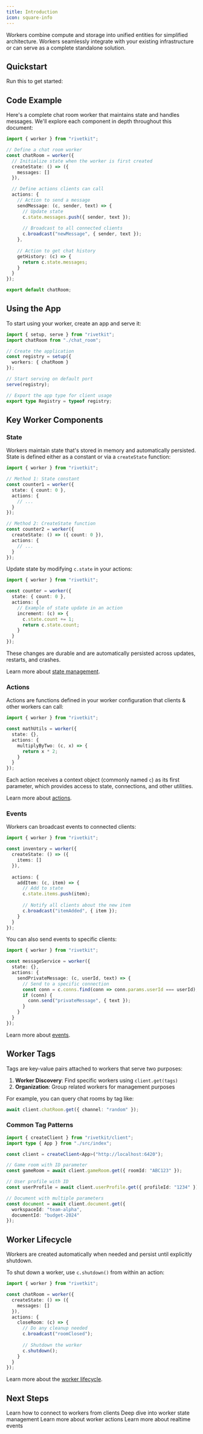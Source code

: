 ```yaml
---
title: Introduction
icon: square-info
---
```



Workers combine compute and storage into unified entities for simplified architecture. Workers seamlessly integrate with your existing infrastructure or can serve as a complete standalone solution.

## Quickstart

Run this to get started:

<CreateWorkerCli />

## Code Example

Here's a complete chat room worker that maintains state and handles messages. We'll explore each component in depth throughout this document:

```typescript chat_room.ts
import { worker } from "rivetkit";

// Define a chat room worker
const chatRoom = worker({
  // Initialize state when the worker is first created
  createState: () => ({
    messages: []
  }),

  // Define actions clients can call
  actions: {
    // Action to send a message
    sendMessage: (c, sender, text) => {
      // Update state
      c.state.messages.push({ sender, text });
      
      // Broadcast to all connected clients
      c.broadcast("newMessage", { sender, text });
    },
    
    // Action to get chat history
    getHistory: (c) => {
      return c.state.messages;
    }
  }
});

export default chatRoom;
```

## Using the App

To start using your worker, create an app and serve it:

```typescript app.ts
import { setup, serve } from "rivetkit";
import chatRoom from "./chat_room";

// Create the application
const registry = setup({
  workers: { chatRoom }
});

// Start serving on default port
serve(registry);

// Export the app type for client usage
export type Registry = typeof registry;
```

## Key Worker Components

### State

Workers maintain state that's stored in memory and automatically persisted. State is defined either as a constant or via a `createState` function:

```typescript
import { worker } from "rivetkit";

// Method 1: State constant
const counter1 = worker({
  state: { count: 0 },
  actions: {
    // ...
  }
});

// Method 2: CreateState function
const counter2 = worker({
  createState: () => ({ count: 0 }),
  actions: {
    // ...
  }
});
```

Update state by modifying `c.state` in your actions:

```typescript
import { worker } from "rivetkit";

const counter = worker({
  state: { count: 0 },
  actions: {
    // Example of state update in an action
    increment: (c) => {
      c.state.count += 1;
      return c.state.count;
    }
  }
});
```

These changes are durable and are automatically persisted across updates, restarts, and crashes.

Learn more about [state management](/concepts/state).

### Actions

Actions are functions defined in your worker configuration that clients & other workers can call:

```typescript
import { worker } from "rivetkit";

const mathUtils = worker({
  state: {},
  actions: {
    multiplyByTwo: (c, x) => {
      return x * 2;
    }
  }
});
```

Each action receives a context object (commonly named `c`) as its first parameter, which provides access to state, connections, and other utilities.

Learn more about [actions](/concepts/actions).

### Events

Workers can broadcast events to connected clients:

```typescript
import { worker } from "rivetkit";

const inventory = worker({
  createState: () => ({ 
    items: [] 
  }),
  
  actions: {
    addItem: (c, item) => {
      // Add to state
      c.state.items.push(item);
      
      // Notify all clients about the new item
      c.broadcast("itemAdded", { item });
    }
  }
});
```

You can also send events to specific clients:

```typescript
import { worker } from "rivetkit";

const messageService = worker({
  state: {},
  actions: {
    sendPrivateMessage: (c, userId, text) => {
      // Send to a specific connection
      const conn = c.conns.find(conn => conn.params.userId === userId);
      if (conn) {
        conn.send("privateMessage", { text });
      }
    }
  }
});
```

Learn more about [events](/concepts/events).

## Worker Tags

Tags are key-value pairs attached to workers that serve two purposes:

1. **Worker Discovery**: Find specific workers using `client.get(tags)`
2. **Organization**: Group related workers for management purposes

For example, you can query chat rooms by tag like:

```typescript client.ts
await client.chatRoom.get({ channel: "random" });
```

### Common Tag Patterns

```typescript
import { createClient } from "rivetkit/client";
import type { App } from "./src/index";

const client = createClient<App>("http://localhost:6420");

// Game room with ID parameter
const gameRoom = await client.gameRoom.get({ roomId: "ABC123" });

// User profile with ID
const userProfile = await client.userProfile.get({ profileId: "1234" });

// Document with multiple parameters
const document = await client.document.get({
  workspaceId: "team-alpha",
  documentId: "budget-2024"
});
```

## Worker Lifecycle

Workers are created automatically when needed and persist until explicitly shutdown.

To shut down a worker, use `c.shutdown()` from within an action:

```typescript
import { worker } from "rivetkit";

const chatRoom = worker({
  createState: () => ({
    messages: []
  }),
  actions: {
    closeRoom: (c) => {
      // Do any cleanup needed
      c.broadcast("roomClosed");
      
      // Shutdown the worker
      c.shutdown();
    }
  }
});
```

Learn more about the [worker lifecycle](/concepts/lifecycle).

## Next Steps

<CardGroup>
  <Card title="Interacting with Workers" href="/concepts/interacting-with-workers">
    Learn how to connect to workers from clients
  </Card>
  <Card title="State" href="/concepts/state">
    Deep dive into worker state management
  </Card>
  <Card title="Actions" href="/concepts/actions">
    Learn more about worker actions
  </Card>
  <Card title="Events" href="/concepts/events">
    Learn more about realtime events
  </Card>
</CardGroup>
